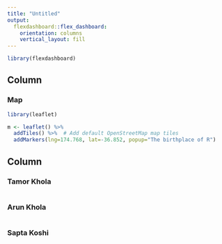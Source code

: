 ```yaml
---
title: "Untitled"
output: 
  flexdashboard::flex_dashboard:
    orientation: columns
    vertical_layout: fill
---
```


```r
library(flexdashboard)
```

Column {data-width=650}
-----------------------------------------------------------------------

### Map

```r

library(leaflet)

m <- leaflet() %>%
  addTiles() %>%  # Add default OpenStreetMap map tiles
  addMarkers(lng=174.768, lat=-36.852, popup="The birthplace of R")

```

Column  {.tabset}
-----------------------------------------------------------------------

### Tamor Khola

```r

```

### Arun Khola

```r

```

### Sapta Koshi

```r

```






















